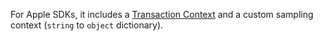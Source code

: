 For Apple SDKs, it includes a [Transaction Context](https://github.com/getsentry/sentry-cocoa/blob/main/Sources/Sentry/Public/SentryTransactionContext.h) and a custom sampling context (`string` to `object` dictionary).
